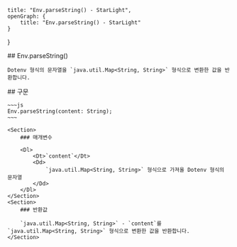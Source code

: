     title: "Env.parseString() - StarLight",
    openGraph: {
        title: "Env.parseString() - StarLight"
    }
}

<Section>
    ## Env.parseString()

    Dotenv 형식의 문자열을 `java.util.Map<String, String>` 형식으로 변환한 값을 반환합니다.
</Section>
<Section>
    ## 구문

    ~~~js
    Env.parseString(content: String);
    ~~~

    <Section>
        ### 매개변수

        <Dl>
            <Dt>`content`</Dt>
            <Dd>
                `java.util.Map<String, String>` 형식으로 가져올 Dotenv 형식의 문자열
            </Dd>
        </Dl>
    </Section>
    <Section>
        ### 반환값

        `java.util.Map<String, String>` - `content`를 `java.util.Map<String, String>` 형식으로 변환한 값을 반환합니다.
    </Section>
</Section>